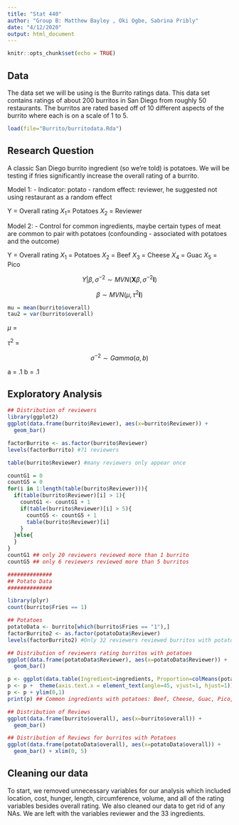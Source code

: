 ```yaml
---
title: "Stat 440"
author: "Group B: Matthew Bayley , Oki Ogbe, Sabrina Pribly"
date: "4/12/2020"
output: html_document
---
```


```r
knitr::opts_chunk$set(echo = TRUE)
```

## Data  
The data set we will be using is the Burrito ratings data. This data set contains ratings of about 200 burritos in San Diego from roughly 50 restaurants. The burritos are rated based off of 10 different aspects of the burrito where each is on a scale of 1 to 5.  
```r
load(file="Burrito/burritodata.Rda")
```

## Research Question
A classic San Diego burrito ingredient (so we're told) is potatoes. We will be testing if fries significantly increase the overall rating of a burrito. 

Model 1:
- Indicator: potato
- random effect: reviewer, he suggested not using restaurant as a random effect

Y = Overall rating 
$X_{1}$= Potatoes
$X_{2}$ = Reviewer

Model 2:
- Control for common ingredients, maybe certain types of meat are common to pair with potatoes (confounding - associated with potatoes and the outcome)

Y = Overall rating
$X_{1}$ = Potatoes
$X_{2}$ = Beef
$X_{3}$ = Cheese
$X_{4}$ = Guac
$X_{5}$ = Pico


$$Y|\beta, \sigma^{-2} \sim MVN(\textbf{X}\beta,\sigma^{-2}\textbf{I})$$

$$\beta \sim MVN(\mu,\tau^{2}\textbf{I})$$
```r
mu = mean(burrito$overall)
tau2 = var(burrito$overall)
```

$\mu$ = 

$\tau^{2}$ =

$$\sigma^{-2} \sim Gamma(a,b)$$



a = .1
b = .1








## Exploratory Analysis
```r
## Distribution of reviewers 
library(ggplot2)
ggplot(data.frame(burrito$Reviewer), aes(x=burrito$Reviewer)) +
  geom_bar()

factorBurrito <- as.factor(burrito$Reviewer)
levels(factorBurrito) #71 reviewers

table(burrito$Reviewer) #many reviewers only appear once

countG1 = 0
countG5 = 0
for(i in 1:length(table(burrito$Reviewer))){
  if(table(burrito$Reviewer)[i] > 1){
    countG1 <- countG1 + 1
    if(table(burrito$Reviewer)[i] > 5){
      countG5 <- countG5 + 1
      table(burrito$Reviewer)[i]
    }
  }else{
  }
}
countG1 ## only 20 reviewers reviewed more than 1 burrito
countG5 ## only 6 reviewers reviewed more than 5 burritos

##############
## Potato Data
##############

library(plyr)
count(burrito$Fries == 1)

## Potatoes
potatoData <- burrito[which(burrito$Fries == "1"),]
factorBurrito2 <- as.factor(potatoData$Reviewer)
levels(factorBurrito2) #Only 32 reviewers reviewed burritos with potatoes 

## Distribution of reviewers rating burritos with potatoes
ggplot(data.frame(potatoData$Reviewer), aes(x=potatoData$Reviewer)) +
  geom_bar()

p <- ggplot(data.table(Ingredient=ingredients, Proportion=colMeans(potatoData[,ingredients]))) + geom_point(aes(x=Ingredient, y=Proportion))
p <- p +  theme(axis.text.x = element_text(angle=45, vjust=1, hjust=1))
p <- p + ylim(0,1)
print(p) ## Common ingredients with potatoes: Beef, Cheese, Guac, Pico, Sour Cream (Possibly Sauce)

## Distribution of Reviews
ggplot(data.frame(burrito$overall), aes(x=burrito$overall)) +
  geom_bar()

## Distribution of Reviews for burritos with Potatoes 
ggplot(data.frame(potatoData$overall), aes(x=potatoData$overall)) +
  geom_bar() + xlim(0, 5)
```

## Cleaning our data
To start, we removed unnecessary variables for our analysis which included location, cost, hunger, length, circumference, volume, and all of the rating variables besides overall rating. We also cleaned our data to get rid of any NAs. We are left with the variables reviewer and the 33 ingredients. 